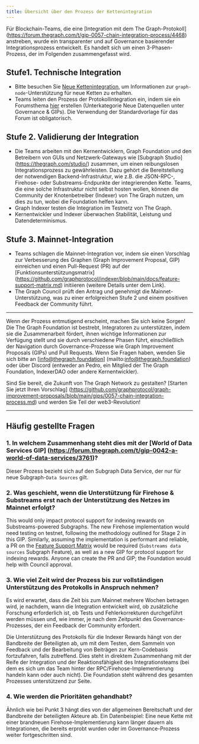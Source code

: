 ```yaml
---
title: Übersicht über den Prozess der Kettenintegration
---
```


Für Blockchain-Teams, die eine [Integration mit dem The Graph-Protokoll] (https://forum.thegraph.com/t/gip-0057-chain-integration-process/4468) anstreben, wurde ein transparenter und auf Governance basierender Integrationsprozess entwickelt. Es handelt sich um einen 3-Phasen-Prozess, der im Folgenden zusammengefasst wird.

## Stufe1. Technische Integration

- Bitte besuchen Sie [Neue Kettenintegration](/indexing/new-chain-integration/), um Informationen zur `graph-node`-Unterstützung für neue Ketten zu erhalten.
- Teams leiten den Prozess der Protokollintegration ein, indem sie ein Forumsthema [hier](https://forum.thegraph.com/c/governance-gips/new-chain-support/71) erstellen (Unterkategorie Neue Datenquellen unter Governance & GIPs). Die Verwendung der Standardvorlage für das Forum ist obligatorisch.

## Stufe 2. Validierung der Integration

- Die Teams arbeiten mit den Kernentwicklern, Graph Foundation und den Betreibern von GUIs und Netzwerk-Gateways wie [Subgraph Studio] (https://thegraph.com/studio/) zusammen, um einen reibungslosen Integrationsprozess zu gewährleisten. Dazu gehört die Bereitstellung der notwendigen Backend-Infrastruktur, wie z.B. die JSON-RPC-, Firehose- oder Substreams-Endpunkte der integrierenden Kette. Teams, die eine solche Infrastruktur nicht selbst hosten wollen, können die Community der Knotenbetreiber (Indexer) von The Graph nutzen, um dies zu tun, wobei die Foundation helfen kann.
- Graph Indexer testen die Integration im Testnetz von The Graph.
- Kernentwickler und Indexer überwachen Stabilität, Leistung und Datendeterminismus.

## Stufe 3. Mainnet-Integration

- Teams schlagen die Mainnet-Integration vor, indem sie einen Vorschlag zur Verbesserung des Graphen (Graph Improvement Proposal, GIP) einreichen und einen Pull-Request (PR) auf der [Funktionsunterstützungsmatrix] (https://github.com/graphprotocol/indexer/blob/main/docs/feature-support-matrix.md) initiieren (weitere Details unter dem Link).
- The Graph Council prüft den Antrag und genehmigt die Mainnet-Unterstützung, was zu einer erfolgreichen Stufe 2 und einem positiven Feedback der Community führt.

---

Wenn der Prozess entmutigend erscheint, machen Sie sich keine Sorgen! Die The Graph Foundation ist bestrebt, Integratoren zu unterstützen, indem sie die Zusammenarbeit fördert, ihnen wichtige Informationen zur Verfügung stellt und sie durch verschiedene Phasen führt, einschließlich der Navigation durch Governance-Prozesse wie Graph Improvement Proposals (GIPs) und Pull Requests. Wenn Sie Fragen haben, wenden Sie sich bitte an [info@thegraph.foundation] (mailto:info@thegraph.foundation) oder über Discord (entweder an Pedro, ein Mitglied der The Graph Foundation, IndexerDAO oder andere Kernentwickler).

Sind Sie bereit, die Zukunft von The Graph Network zu gestalten? [Starten Sie jetzt Ihren Vorschlag] (https://github.com/graphprotocol/graph-improvement-proposals/blob/main/gips/0057-chain-integration-process.md) und werden Sie Teil der web3-Revolution!

---

## Häufig gestellte Fragen

### 1. In welchem Zusammenhang steht dies mit der [World of Data Services GIP] (https://forum.thegraph.com/t/gip-0042-a-world-of-data-services/3761)?

Dieser Prozess bezieht sich auf den Subgraph Data Service, der nur für neue Subgraph-`Data Sources` gilt.

### 2. Was geschieht, wenn die Unterstützung für Firehose & Substreams erst nach der Unterstützung des Netzes im Mainnet erfolgt?

This would only impact protocol support for indexing rewards on Substreams-powered Subgraphs. The new Firehose implementation would need testing on testnet, following the methodology outlined for Stage 2 in this GIP. Similarly, assuming the implementation is performant and reliable, a PR on the [Feature Support Matrix](https://github.com/graphprotocol/indexer/blob/main/docs/feature-support-matrix.md) would be required (`Substreams data sources` Subgraph Feature), as well as a new GIP for protocol support for indexing rewards. Anyone can create the PR and GIP; the Foundation would help with Council approval.

### 3. Wie viel Zeit wird der Prozess bis zur vollständigen Unterstützung des Protokolls in Anspruch nehmen?

Es wird erwartet, dass die Zeit bis zum Mainnet mehrere Wochen betragen wird, je nachdem, wann die Integration entwickelt wird, ob zusätzliche Forschung erforderlich ist, ob Tests und Fehlerkorrekturen durchgeführt werden müssen und, wie immer, je nach dem Zeitpunkt des Governance-Prozesses, der ein Feedback der Community erfordert.

Die Unterstützung des Protokolls für die Indexer Rewards hängt von der Bandbreite der Beteiligten ab, um mit dem Testen, dem Sammeln von Feedback und der Bearbeitung von Beiträgen zur Kern-Codebasis fortzufahren, falls zutreffend. Dies steht in direktem Zusammenhang mit der Reife der Integration und der Reaktionsfähigkeit des Integrationsteams (bei dem es sich um das Team hinter der RPC/Firehose-Implementierung handeln kann oder auch nicht). Die Foundation steht während des gesamten Prozesses unterstützend zur Seite.

### 4. Wie werden die Prioritäten gehandhabt?

Ähnlich wie bei Punkt 3 hängt dies von der allgemeinen Bereitschaft und der Bandbreite der beteiligten Akteure ab. Ein Datenbeispiel: Eine neue Kette mit einer brandneuen Firehose-Implementierung kann länger dauern als Integrationen, die bereits erprobt wurden oder im Governance-Prozess weiter fortgeschritten sind.

